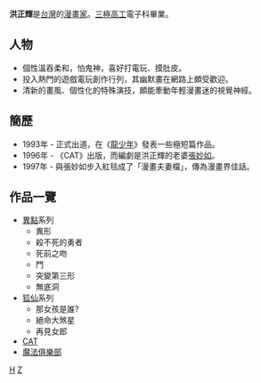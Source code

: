 {{漫畫}}
'''洪正輝'''{{BD|1970年|9月9日|catIdx=H}}是[[台灣|台灣]]的[[漫畫家|漫畫家]]。[[臺北市私立立人高級中學|三極高工]]電子科畢業。

== 人物 ==
*個性溫吞柔和，怕鬼神，喜好打電玩、摸肚皮。
*投入熱門的遊戲電玩創作行列，其幽默畫在網路上頗受歡迎。
*清新的畫風、個性化的特殊演技，頗能牽動年輕漫畫迷的視覺神經。

== 簡歷 ==
*1993年 - 正式出道，在《[[龍少年|龍少年]]》發表一些極短篇作品。
*1996年 - 《CAT》出版，而編劇是洪正輝的老婆[[張妙如|張妙如]]。
*1997年 - 與張妙如步入紅毯成了「漫畫夫妻檔」，傳為漫畫界佳話。

== 作品一覽 ==
*[[異點|異點]]系列
**異形
**殺不死的勇者
**死前之吻
**門
**突變第三形
**無底洞
*[[狐仙|狐仙]]系列
**那女孩是誰?
**絕命大煞星
**再見女郎
*[[CAT|CAT]]
*[[魔法俱樂部|魔法俱樂部]]

[[Category:臺灣漫畫家|H]]
[[Category:洪姓|Z]]